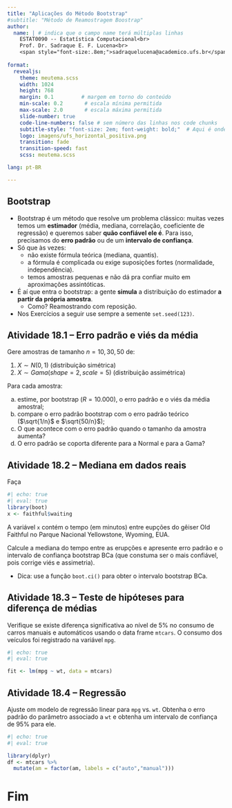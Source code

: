 ```yaml
---
title: "Aplicações do Método Bootstrap"
#subtitle: "Método de Reamostragem Boostrap"
author:
  name: | # indica que o campo name terá múltiplas linhas
    ESTAT0090 -- Estatística Computacional<br>
    Prof. Dr. Sadraque E. F. Lucena<br>
    <span style="font-size:.8em;">sadraquelucena@academico.ufs.br</span>
  
format:
  revealjs:
    theme: meutema.scss
    width: 1024
    height: 768
    margin: 0.1         # margem em torno do conteúdo
    min-scale: 0.2       # escala mínima permitida
    max-scale: 2.0       # escala máxima permitida
    slide-number: true
    code-line-numbers: false # sem número das linhas nos code chunks
    subtitle-style: "font-size: 2em; font-weight: bold;"  # Aqui é onde aumentamos o subtítulo
    logo: imagens/ufs_horizontal_positiva.png
    transition: fade
    transition-speed: fast
    scss: meutema.scss

lang: pt-BR

---
```



## Bootstrap

- Bootstrap é um método que resolve um problema clássico: muitas vezes temos um **estimador** (média, mediana, correlação, coeficiente de regressão) e queremos saber **quão confiável ele é**. Para isso, precisamos do **erro padrão** ou de um **intervalo de confiança**.
- Só que às vezes:
  - não existe fórmula teórica (mediana, quantis).
  - a fórmula é complicada ou exige suposições fortes (normalidade, independência).
  - temos amostras pequenas e não dá pra confiar muito em aproximações assintóticas.
- É aí que entra o bootstrap: a gente **simula** a distribuição do estimador **a partir da própria amostra**.
  - Como? Reamostrando com reposição.
- Nos Exercícios a seguir use sempre a semente `set.seed(123)`.




## Atividade 18.1 -- Erro padrão e viés da média

Gere amostras de tamanho $n=10,30,50$ de:

1. $X\sim N(0,1)$ (distribuição simétrica)
2. $X\sim Gama(shape=2,scale=5)$ (distribuição assimétrica)

Para cada amostra:

a. estime, por bootstrap ($R=10.000$), o erro padrão e o viés da média amostral;
b. compare o erro padrão bootstrap com o erro padrão teórico ($\sqrt{1/n}$ e $\sqrt{50/n}$);
c. O que acontece com o erro padrão quando o tamanho da amostra aumenta?
d. O erro padrão se coporta diferente para a Normal e para a Gama?




## Atividade 18.2 -- Mediana em dados reais

Faça

```r
#| echo: true
#| eval: true
library(boot)
x <- faithful$waiting
```

A variável `x` contém o tempo (em minutos) entre eupções do gêiser Old Faithful no Parque Nacional Yellowstone, Wyoming, EUA.

Calcule a mediana do tempo entre as erupções e apresente erro padrão e o intervalo de confiança bootstrap BCa (que constuma ser o mais confiável, pois corrige viés e assimetria).

- Dica: use a função `boot.ci()` para obter o intervalo bootstrap BCa.




## Atividade 18.3 -- Teste de hipóteses para diferença de médias

Verifique se existe diferença significativa ao nível de 5% no consumo de carros manuais e automáticos usando o data frame `mtcars`. O consumo dos veículos foi registrado na variável `mpg`.

```r
#| echo: true
#| eval: true

fit <- lm(mpg ~ wt, data = mtcars)

```




## Atividade 18.4 -- Regressão

Ajuste om modelo de regressão linear para `mpg` vs. `wt`. Obtenha o erro padrão do parâmetro associado a `wt` e obtenha um intervalo de confiança de 95% para ele.

```r
#| echo: true
#| eval: true

library(dplyr)
df <- mtcars %>%
  mutate(am = factor(am, labels = c("auto","manual")))

```


# Fim

